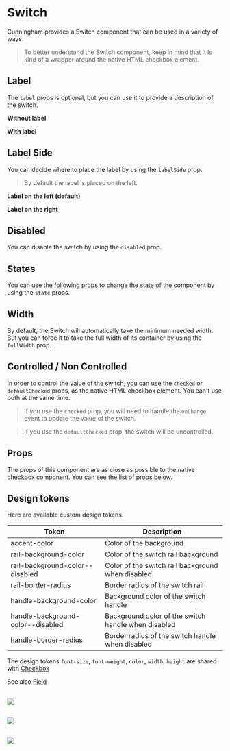 
<Meta of={Stories}/>

# Switch

Cunningham provides a Switch component that can be used in a variety of ways.

> To better understand the Switch component, keep in mind that it is kind of a wrapper around the native HTML checkbox element.

<Canvas>
  <Story id="components-forms-switch--form-example"/>
</Canvas>


## Label

The `label` props is optional, but you can use it to provide a description of the switch.

**Without label**

<Canvas sourceState="shown">
  <Story id="components-forms-switch--default"/>
</Canvas>

**With label**

<Canvas sourceState="shown">
  <Story id="components-forms-switch--with-label"/>
</Canvas>

## Label Side

You can decide where to place the label by using the `labelSide` prop.

> By default the label is placed on the left.

**Label on the left (default)**

<Canvas sourceState="shown">
  <Story id="components-forms-switch--with-label"/>
</Canvas>

**Label on the right**

<Canvas sourceState="shown">
  <Story id="components-forms-switch--with-label-right"/>
</Canvas>

## Disabled

You can disable the switch by using the `disabled` prop.

<Canvas sourceState="shown">
  <Story id="components-forms-switch--disabled"/>
  <Story id="components-forms-switch--disabled-checked"/>
</Canvas>

## States

You can use the following props to change the state of the component by using the `state` props.

<Canvas sourceState="shown">
  <Story id="components-forms-switch--with-text"/>
</Canvas>

<Canvas sourceState="shown">
  <Story id="components-forms-switch--success"/>
</Canvas>

<Canvas sourceState="shown">
  <Story id="components-forms-switch--error"/>
</Canvas>

## Width

By default, the Switch will automatically take the minimum needed width. But you can force it to take the full width of
its container by using the `fullWidth` prop.

<Canvas sourceState="shown">
  <Story id="components-forms-switch--full-width"/>
</Canvas>

<Canvas sourceState="shown">
  <Story id="components-forms-switch--with-label-right-and-full-width"/>
</Canvas>

## Controlled / Non Controlled

In order to control the value of the switch, you can use the `checked` or `defaultChecked` props, as the native HTML checkbox element. You can't use both at the same time.

> If you use the `checked` prop, you will need to handle the `onChange` event to update the value of the switch.

> If you use the `defaultChecked` prop, the switch will be uncontrolled.

<Canvas sourceState="shown">
  <Story id="components-forms-switch--controlled"/>
</Canvas>

## Props

The props of this component are as close as possible to the native checkbox component. You can see the list of props below.

<ArgsTable of={Switch} />

## Design tokens

Here are available custom design tokens.

| Token        	| Description                 	|
|---------------	|-----------------------------	|
| accent-color     	| Color of the background  	|
| rail-background-color     	| Color of the switch rail background  	|
| rail-background-color--disabled     	| Color of the switch rail background when disabled 	|
| rail-border-radius     	| Border radius of the switch rail 	|
| handle-background-color     	| Background color of the switch handle	|
| handle-background-color--disabled     	| Background color of the switch handle when disabled	|
| handle-border-radius     	| Border radius of the switch handle when disabled	|

The design tokens `font-size`, `font-weight`, `color`, `width`, `height` are shared with [Checkbox](?path=/story/components-forms-checkbox-doc--page)

See also [Field](?path=/story/components-forms-field-doc--page)


##

<img src="components/Forms/Switch/resources/dd_1.svg"/>

##

<img src="components/Forms/Switch/resources/dd_2.svg"/>

##

<img src="components/Forms/Switch/resources/dd_3.svg"/>
